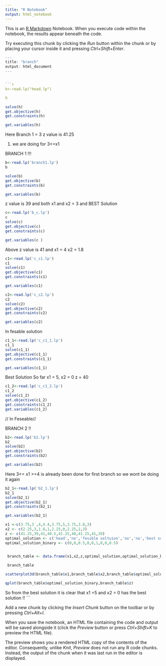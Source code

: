 ---
title: "R Notebook"
output: html_notebook
---

This is an [R Markdown](http://rmarkdown.rstudio.com) Notebook. When you execute code within the notebook, the results appear beneath the code. 

Try executing this chunk by clicking the *Run* button within the chunk or by placing your cursor inside it and pressing *Ctrl+Shift+Enter*. 

```{r}
---
title: "branch"
output: html_document
---


```{r}
h<-read.lp("head.lp")

h
```

```{r}
solve(h)
get.objective(h)
get.constraints(h)

get.variables(h)
```
Here Branch 1 = 3 
z value is 41.25

1. we are doing for 3<=x1

BRANCH 1 !!!

```{r}
b<-read.lp('branch1.lp')
b
```



```{r}
solve(b)
get.objective(b)
get.constraints(b)

get.variables(b)
```
z value is 39
and both x1 and x2 = 3 and BEST Solution 
```{r}
c<-read.lp('b_c.lp')
c
solve(c)
get.objective(c)
get.constraints(c)

get.variables(c )
```
 
 Above z value is 41 and x1 = 4 x2 = 1.8
 
```{r}
c1<-read.lp('c_c1.lp')
c1
solve(c1)
get.objective(c1)
get.constraints(c1)

get.variables(c1)
```
 
```{r}
c2<-read.lp('c_c2.lp')
c2
solve(c2)
get.objective(c2)
get.constraints(c2)

get.variables(c2)
```
 In fesable solution
 
```{r}
c1_1<-read.lp('c_c1_1.lp')
c1_1
solve(c1_1)
get.objective(c1_1)
get.constraints(c1_1)

get.variables(c1_1)
```

 Best Solution So far x1 = 5, x2 = 0 z = 40
 
 
```{r}
c1_2<-read.lp('c_c1_2.lp')
c1_2
solve(c1_2)
get.objective(c1_2)
get.constraints(c1_2)
get.variables(c1_2)


```
 // In Feseable//
 
 BRANCH 2 !!
 
```{r}
b2<-read.lp('b2.lp')
b2
solve(b2)
get.objective(b2)
get.constraints(b2)

get.variables(b2)
```
  Here 
 3<=  x1 >=4 is already been done  for first branch so we wont be doing it again 
 
```{r}
b2_1<-read.lp('b2_1.lp')
b2_1
solve(b2_1)
get.objective(b2_1)
get.constraints(b2_1)

get.variables(b2_1)

```
 
 
```{r}
x1 <-c(3.75,3 ,4,4.4,3.75,5,3.75,3.8,3)
x2 <- c(2.25,3,1.8,1,2.25,0,2.25,2,3)
z <- c(41.25,39,41,40.5,41.25,40,41.25,41,39)
optimal_solution <- c('head','no','fesible soltuion','no','no','best solution','no','no','fesible solution')
optimal_solution_binary <- c(0,0,0.5,0,0,1,0,0,0.5)


 branch_table <- data.frame(x1,x2,z,optimal_solution,optimal_solution_binary)
 
 branch_table
```
 
```{r}
scatterplot3d(branch_table$x1,branch_table$x2,branch_table$optimal_solution_binary,angle = -45)
```


```{r}
qplot(branch_table$optimal_solution_binary,branch_table$z)
```

 So from the best solution it is clear that x1 =5 and x2 = 0 has the best solution !!
```

Add a new chunk by clicking the *Insert Chunk* button on the toolbar or by pressing *Ctrl+Alt+I*.

When you save the notebook, an HTML file containing the code and output will be saved alongside it (click the *Preview* button or press *Ctrl+Shift+K* to preview the HTML file).

The preview shows you a rendered HTML copy of the contents of the editor. Consequently, unlike *Knit*, *Preview* does not run any R code chunks. Instead, the output of the chunk when it was last run in the editor is displayed.
